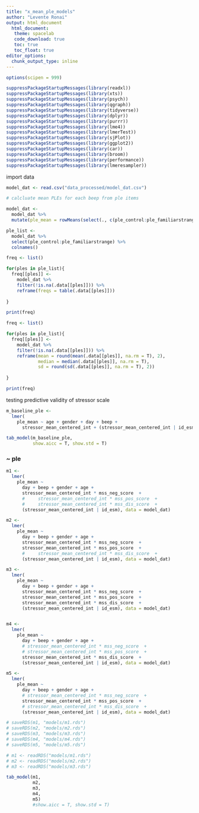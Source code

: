 ```yaml
---
title: "x_mean_ple_models"
author: "Levente Ronai"
output: html_document
  html_document:
   theme: spacelab
   code_download: true
   toc: true
   toc_float: true
editor_options: 
  chunk_output_type: inline
---
```


```r

options(scipen = 999)

suppressPackageStartupMessages(library(readxl))
suppressPackageStartupMessages(library(xts))
suppressPackageStartupMessages(library(psych))
suppressPackageStartupMessages(library(qgraph))
suppressPackageStartupMessages(library(tidyverse))
suppressPackageStartupMessages(library(dplyr))
suppressPackageStartupMessages(library(purrr))
suppressPackageStartupMessages(library(lme4))
suppressPackageStartupMessages(library(lmerTest))
suppressPackageStartupMessages(library(sjPlot))
suppressPackageStartupMessages(library(ggplot2))
suppressPackageStartupMessages(library(car))
suppressPackageStartupMessages(library(broom))
suppressPackageStartupMessages(library(performance))
suppressPackageStartupMessages(library(lmeresampler))

```

import data

```r
model_dat <- read.csv("data_processed/model_dat.csv")
```

```r
# calcluate mean PLEs for each beep from ple items

model_dat <- 
  model_dat %>%
  mutate(ple_mean = rowMeans(select(., c(ple_control:ple_familiarstrange)), na.rm = T))
```

```r

ple_list <- 
  model_dat %>% 
  select(ple_control:ple_familiarstrange) %>% 
  colnames()

```

```r
freq <- list()

for(ples in ple_list){
  freq[[ples]] <- 
    model_dat %>% 
    filter(!is.na(.data[[ples]])) %>% 
    reframe(freqs = table(.data[[ples]]))
  
}

print(freq)
```

```r
freq <- list()

for(ples in ple_list){
  freq[[ples]] <- 
    model_dat %>% 
    filter(!is.na(.data[[ples]])) %>% 
    reframe(mean = round(mean(.data[[ples]], na.rm = T), 2),
            median = median(.data[[ples]], na.rm = T),
            sd = round(sd(.data[[ples]], na.rm = T), 2)) 
  
}

print(freq)
```

testing predictive validity of stressor scale

```r

m_baseline_ple <-
  lmer(
    ple_mean ~ age + gender + day + beep +
      stressor_mean_centered_int + (stressor_mean_centered_int | id_esm), data = model_dat)

tab_model(m_baseline_ple,
          show.aicc = T, show.std = T)

```

### ~ ple

```r

m1 <-
  lmer(
    ple_mean ~
      day + beep + gender + age +
      stressor_mean_centered_int * mss_neg_score  +
      #     stressor_mean_centered_int * mss_pos_score  +
      #     stressor_mean_centered_int * mss_dis_score  +
      (stressor_mean_centered_int | id_esm), data = model_dat)

m2 <-
  lmer(
    ple_mean ~
      day + beep + gender + age +
      stressor_mean_centered_int * mss_neg_score  +
      stressor_mean_centered_int * mss_pos_score  +
      #     stressor_mean_centered_int * mss_dis_score  +
      (stressor_mean_centered_int | id_esm), data = model_dat)

m3 <-
  lmer(
    ple_mean ~
      day + beep + gender + age +
      stressor_mean_centered_int * mss_neg_score  +
      stressor_mean_centered_int * mss_pos_score  +
      stressor_mean_centered_int * mss_dis_score  +
      (stressor_mean_centered_int | id_esm), data = model_dat)


m4 <-
  lmer(
    ple_mean ~
      day + beep + gender + age +
      # stressor_mean_centered_int * mss_neg_score  +
      # stressor_mean_centered_int * mss_pos_score  +
      stressor_mean_centered_int * mss_dis_score  +
      (stressor_mean_centered_int | id_esm), data = model_dat)

m5 <-
  lmer(
    ple_mean ~
      day + beep + gender + age +
      # stressor_mean_centered_int * mss_neg_score  +
      stressor_mean_centered_int * mss_pos_score  +
      # stressor_mean_centered_int * mss_dis_score  +
      (stressor_mean_centered_int | id_esm), data = model_dat)

# saveRDS(m1, "models/m1.rds")
# saveRDS(m2, "models/m2.rds")
# saveRDS(m3, "models/m3.rds")
# saveRDS(m4, "models/m4.rds")
# saveRDS(m5, "models/m5.rds")

# m1 <- readRDS("models/m1.rds")
# m2 <- readRDS("models/m2.rds")
# m3 <- readRDS("models/m3.rds")

tab_model(m1,
          m2, 
          m3,
          m4,
          m5)
          #show.aicc = T, show.std = T)

```
